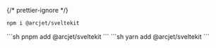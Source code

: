 
{/* prettier-ignore */}
<SelectableContent client:idle syncKey="packageManager" frameworkSwitcher>
<Fragment slot="npm">
```sh
npm i @arcjet/sveltekit
```
</Fragment>
<Fragment slot="pnpm">
```sh
pnpm add @arcjet/sveltekit
```
</Fragment>
<Fragment slot="yarn">
```sh
yarn add @arcjet/sveltekit
```
</Fragment>
</SelectableContent>
